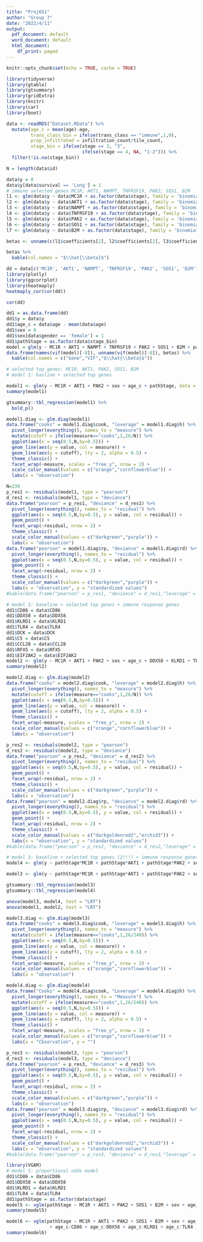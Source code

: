 ```yaml
---
title: "Proj651"
author: "Group 7"
date: "2022/4/11"
output:
  pdf_document: default
  word_document: default
  html_document:
    df_print: paged
---
```


```r
knitr::opts_chunk$set(echo = TRUE, cache = TRUE)
```

```r
library(tidyverse)
library(gtable)
library(gtsummary)
library(gridExtra)
library(knitr)
library(car)
library(boot)

data <- readRDS("Dataset.RData") %>%
  mutate(age_c = mean(age)-age,
         trans_class_bin = ifelse(trans_class == "immune",1,0),
         prop_infiltrated = infiltration_count/tile_count,
         stage_bin = ifelse(stage == 3, "3",
                            ifelse(stage == 4, NA, "1-2"))) %>%
  filter(!is.na(stage_bin))

N = length(data$id)
```

```r
data$y = 0
data$y[data$survival == 'Long'] = 1
# immune selected genes MC1R, AKT1, NAMPT, TNFRSF19, PAK2, SOS1, B2M 
l1 <- glm(data$y ~ data$MC1R + as.factor(data$stage), family = 'binomial')
l2 <- glm(data$y ~ data$AKT1 + as.factor(data$stage), family = 'binomial')
l3 <- glm(data$y ~ data$NAMPT + as.factor(data$stage), family = 'binomial')
l4 <- glm(data$y ~ data$TNFRSF19 + as.factor(data$stage), family = 'binomial')
l5 <- glm(data$y ~ data$PAK2 + as.factor(data$stage), family = 'binomial')
l6 <- glm(data$y ~ data$SOS1 + as.factor(data$stage), family = 'binomial')
l7 <- glm(data$y ~ data$B2M + as.factor(data$stage), family = 'binomial')

betas <- unname(c(l1$coefficients[2], l2$coefficients[2], l3$coefficients[2], l4$coefficients[2], l5$coefficients[2], l6$coefficients[2], l7$coefficients[2]))

betas %>%
  kable(col.names = "$\\hat{\\beta}$")
```

```r
dd = data[c('MC1R', 'AKT1', 'NAMPT', 'TNFRSF19', 'PAK2', 'SOS1', 'B2M')] 
library(plotly)
library(ggcorrplot)
library(heatmaply)
heatmaply_cor(cor(dd))
```

```r
cor(dd)
```

```r
dd1 = as.data.frame(dd)
dd1$y = data$y
dd1$age_c = data$age - mean(data$age)
dd1$sex = 0
dd1$sex[data$gender == 'female'] = 1
dd1$pathStage = as.factor(data$stage_bin)
model = glm(y ~ MC1R + AKT1 + NAMPT + TNFRSF19 + PAK2 + SOS1 + B2M + pathStage, data = dd1, family = 'binomial')
data.frame(names(vif(model)[-8]), unname(vif(model)[-8]), betas) %>%
  kable(col.names = c("Gene","VIF","$\\hat{\\beta}$"))

```

```r
# selected top genes: MC1R, AKT1, PAK2, SOS1, B2M
# model 1: basline + selected top genes

model1 <- glm(y ~ MC1R + AKT1 + PAK2 + sex + age_c + pathStage, data = dd1, family = 'binomial')
summary(model1)

gtsummary::tbl_regression(model1) %>%
  bold_p()
```

```r
model1.diag <- glm.diag(model1)
data.frame("cooks" = model1.diag$cook, "leverage" = model1.diag$h) %>%
  pivot_longer(everything(), names_to = "measure") %>%
  mutate(cutoff = ifelse(measure=="cooks",1,26/N)) %>%
  ggplot(aes(x = seq(0.5,N,by=0.5))) +
  geom_line(aes(y = value, col = measure)) +
  geom_line(aes(y = cutoff), lty = 2, alpha = 0.5) +
  theme_classic() +
  facet_wrap(~measure, scales = "free_y", nrow = 2) +
  scale_color_manual(values = c("orange","cornflowerblue")) +
  labs(x = "observation")

```

```r
N=239
p_res1 <- residuals(model1, type = "pearson")
d_res1 <- residuals(model1, type = "deviance")
data.frame("pearson" = p_res1, "deviance" = d_res1) %>%
  pivot_longer(everything(), names_to = "residual") %>%
  ggplot(aes(x = seq(0.5,N,by=0.5), y = value, col = residual)) +
  geom_point() +
  facet_wrap(~residual, nrow = 2) +
  theme_classic() +
  scale_color_manual(values = c("darkgreen","purple")) +
  labs(x = "observation")
data.frame("pearson" = model1.diag$rp, "deviance" = model1.diag$rd) %>%
  pivot_longer(everything(), names_to = "residual") %>%
  ggplot(aes(x = seq(0.5,N,by=0.5), y = value, col = residual)) +
  geom_point() +
  facet_wrap(~residual, nrow = 2) +
  theme_classic() +
  scale_color_manual(values = c("darkgreen","purple")) +
  labs(x = "observation", y = "standardized values")
#kable(data.frame("pearson" = p_res1, "deviance" = d_res1,"leverage" = model1.diag$h, "cooks" = model1.diag$cook,"p_standard" = model1.diag$rp, "d_standard" = model1.diag$rd),col.names = c("$\\hat{r}^{P}$","$\\hat{r}^{D}$","leverage","cooks","$\\hat{r}^{PS}$","$\\hat{r}^{DS}$"))
```


```r
# model 2: baseline + selected top genes + immune response genes
dd1$CD86 = data$CD86
dd1$DDX58 = data$DDX58
dd1$KLRD1 = data$KLRD1
dd1$TLR4 = data$TLR4
dd1$DCK = data$DCK
dd1$C5 = data$C5
dd1$CCL28 = data$CCL28
dd1$RFX5 = data$RFX5
dd1$EIF2AK2 = data$EIF2AK2
model2 <- glm(y ~ MC1R + AKT1 + PAK2 + sex + age_c + DDX58 + KLRD1 + TLR4 + pathStage, data = dd1, family = 'binomial')
summary(model2)
```


```r
model2.diag <- glm.diag(model2)
data.frame("cooks" = model2.diag$cook, "leverage" = model2.diag$h) %>%
  pivot_longer(everything(), names_to = "measure") %>%
  mutate(cutoff = ifelse(measure=="cooks",1,26/N)) %>%
  ggplot(aes(x = seq(0.5,N,by=0.5))) +
  geom_line(aes(y = value, col = measure)) +
  geom_line(aes(y = cutoff), lty = 2, alpha = 0.5) +
  theme_classic() +
  facet_wrap(~measure, scales = "free_y", nrow = 2) +
  scale_color_manual(values = c("orange","cornflowerblue")) +
  labs(x = "observation")
```

```r
p_res2 <- residuals(model2, type = "pearson")
d_res2 <- residuals(model2, type = "deviance")
data.frame("pearson" = p_res2, "deviance" = d_res2) %>%
  pivot_longer(everything(), names_to = "residual") %>%
  ggplot(aes(x = seq(0.5,N,by=0.5), y = value, col = residual)) +
  geom_point() +
  facet_wrap(~residual, nrow = 2) +
  theme_classic() +
  scale_color_manual(values = c("darkgreen","purple")) +
  labs(x = "observation")
data.frame("pearson" = model2.diag$rp, "deviance" = model2.diag$rd) %>%
  pivot_longer(everything(), names_to = "residual") %>%
  ggplot(aes(x = seq(0.5,N,by=0.5), y = value, col = residual)) +
  geom_point() +
  facet_wrap(~residual, nrow = 2) +
  theme_classic() +
  scale_color_manual(values = c("darkgoldenrod2","orchid3")) +
  labs(x = "observation", y = "standardized values")
#kable(data.frame("pearson" = p_res2, "deviance" = d_res2,"leverage" = model2.diag$h, "cooks" = model2.diag$cook,"p_standard" = model2.diag$rp, "d_standard" = model2.diag$rd),col.names = c("$\\hat{r}^{P}$","$\\hat{r}^{D}$","leverage","cooks","$\\hat{r}^{PS}$","$\\hat{r}^{DS}$"))
```

```r
# model 3: baseline + selected top genes (2!!!) + immune response genes + age:immune response genes
model4 <- glm(y ~ pathStage*MC1R + pathStage*AKT1 + pathStage*PAK2 + sex + age_c + pathStage*DDX58 + pathStage*KLRD1 + pathStage*TLR4, data = dd1, family = 'binomial')

model3 <- glm(y ~ pathStage*MC1R + pathStage*AKT1 + pathStage*PAK2 + sex + age_c, data = dd1, family = 'binomial')

gtsummary::tbl_regression(model3)
gtsummary::tbl_regression(model4)

anova(model3, model4, test = "LRT")
anova(model1, model2, test = "LRT")
```

```r
model3.diag <- glm.diag(model3)
data.frame("cooks" = model3.diag$cook, "leverage" = model3.diag$h) %>%
  pivot_longer(everything(), names_to = "measure") %>%
  mutate(cutoff = ifelse(measure=="cooks",1,26/240)) %>%
  ggplot(aes(x = seq(0.5,N,by=0.5))) +
  geom_line(aes(y = value, col = measure)) +
  geom_line(aes(y = cutoff), lty = 2, alpha = 0.5) +
  theme_classic() +
  facet_wrap(~measure, scales = "free_y", nrow = 2) +
  scale_color_manual(values = c("orange","cornflowerblue")) +
  labs(x = "observation")

model4.diag <- glm.diag(model4)
data.frame("Cooks" = model4.diag$cook, "Leverage" = model4.diag$h) %>%
  pivot_longer(everything(), names_to = "Measure") %>%
  mutate(cutoff = ifelse(measure=="cooks",1,26/240)) %>%
  ggplot(aes(x = seq(0.5,N,by=0.5))) +
  geom_line(aes(y = value, col = measure)) +
  geom_line(aes(y = cutoff), lty = 2, alpha = 0.5) +
  theme_classic() +
  facet_wrap(~measure, scales = "free_y", nrow = 2) +
  scale_color_manual(values = c("orange","cornflowerblue")) +
  labs(x = "Cbservation", y = "")
```

```r
p_res3 <- residuals(model3, type = "pearson")
d_res3 <- residuals(model3, type = "deviance")
data.frame("pearson" = p_res3, "deviance" = d_res3) %>%
  pivot_longer(everything(), names_to = "residual") %>%
  ggplot(aes(x = seq(0.5,N,by=0.5), y = value, col = residual)) +
  geom_point() +
  facet_wrap(~residual, nrow = 2) +
  theme_classic() +
  scale_color_manual(values = c("darkgreen","purple")) +
  labs(x = "observation")
data.frame("pearson" = model3.diag$rp, "deviance" = model3.diag$rd) %>%
  pivot_longer(everything(), names_to = "residual") %>%
  ggplot(aes(x = seq(0.5,N,by=0.5), y = value, col = residual)) +
  geom_point() +
  facet_wrap(~residual, nrow = 2) +
  theme_classic() +
  scale_color_manual(values = c("darkgoldenrod2","orchid3")) +
  labs(x = "observation", y = "standardized values")
#kable(data.frame("pearson" = p_res3, "deviance" = d_res3,"leverage" = model3.diag$h, "cooks" = model3.diag$cook,"p_standard" = model3.diag$rp, "d_standard" = model3.diag$rd),col.names = c("$\\hat{r}^{P}$","$\\hat{r}^{D}$","leverage","cooks","$\\hat{r}^{PS}$","$\\hat{r}^{DS}$"))
```
```r
library(VGAM)
# model 5: proportional odds model
dd1$CD86 = data$CD86
dd1$DDX58 = data$DDX58
dd1$KLRD1 = data$KLRD1
dd1$TLR4 = data$TLR4
dd1$pathStage = as.factor(data$stage)
model5 <- vglm(pathStage ~ MC1R + AKT1 + PAK2 + SOS1 + B2M + sex + age_c + CD86 + DDX58 + KLRD1 + TLR4, data = dd1, family = cumulative(parallel=T))
summary(model5)
```

```r
model6 <- vglm(pathStage ~ MC1R + AKT1 + PAK2 + SOS1 + B2M + sex + age_c + CD86 + DDX58 + KLRD1 + TLR4
                + age_c:CD86 + age_c:DDX58 + age_c:KLRD1 + age_c:TLR4 , data = dd1, family = cumulative(parallel = T))
summary(model6)
```


